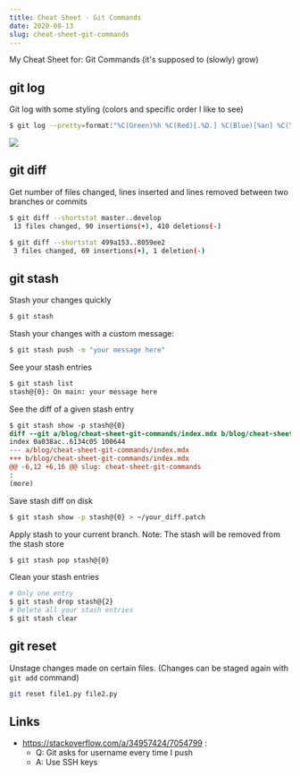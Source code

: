 ```yaml
---
title: Cheat Sheet - Git Commands
date: 2020-08-13
slug: cheat-sheet-git-commands
---
```


My Cheat Sheet for: Git Commands (it's supposed to (slowly) grow)

## git log

Git log with some styling (colors and specific order I like to see)
```bash
$ git log --pretty=format:"%C(Green)%h %C(Red)[.%D.] %C(Blue)[%an] %C(Yellow)[%s] %C(Magenta)[%ad (%ar)]"
```
![](./images/0.png)

## git diff

Get number of files changed, lines inserted and lines removed between two branches or commits
```bash
$ git diff --shortstat master..develop
 13 files changed, 90 insertions(+), 410 deletions(-)

$ git diff --shortstat 499a153..8059ee2
 3 files changed, 69 insertions(+), 1 deletion(-)
```

## git stash

Stash your changes quickly

```bash
$ git stash
```

Stash your changes with a custom message:

```bash
$ git stash push -m "your message here"
```

See your stash entries

```bash
$ git stash list
stash@{0}: On main: your message here
```

See the diff of a given stash entry

```diff
$ git stash show -p stash@{0}
diff --git a/blog/cheat-sheet-git-commands/index.mdx b/blog/cheat-sheet-git-commands/index.mdx
index 0a038ac..6134c05 100644
--- a/blog/cheat-sheet-git-commands/index.mdx
+++ b/blog/cheat-sheet-git-commands/index.mdx
@@ -6,12 +6,16 @@ slug: cheat-sheet-git-commands
:
(more)
```

Save stash diff on disk

```bash
$ git stash show -p stash@{0} > ~/your_diff.patch
```

Apply stash to your current branch. Note: The stash will be removed from the stash store

```bash
$ git stash pop stash@{0}
```

Clean your stash entries

```bash
# Only one entry
$ git stash drop stash@{2}
# Delete all your stash entries
$ git stash clear
```

## git reset

Unstage changes made on certain files. (Changes can be staged again with `git add` command)

```bash
git reset file1.py file2.py
```

## Links

- https://stackoverflow.com/a/34957424/7054799 :
  - Q: Git asks for username every time I push
  - A: Use SSH keys